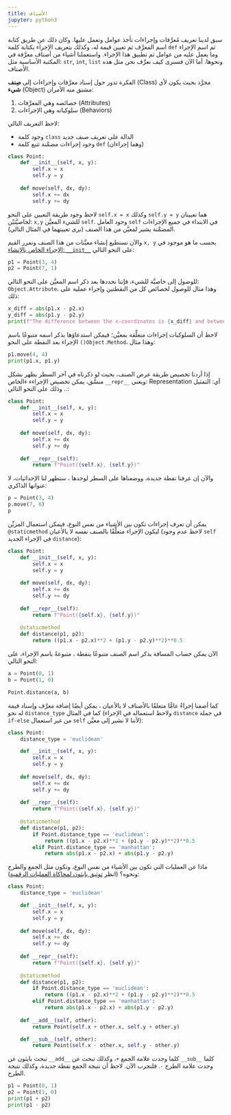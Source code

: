 ```yaml
---
title: الأصناف
jupyter: python3
---
```


سبق لدينا تعريف مُعرَّفات وإجراءات تأخذ عوامل وتعمل عليها. وكان ذلك عن طريق كتابة اسم المعرَّف ثم تعيين قيمة له، وكذلك بتعريف الإجراء بكتابة كلمة `def` ثم اسم الإجراء وما يعمل عليه من عوامل ثم تطبيق هذا الإجراء. واستعملنا أشياء من أصناف معرَّفة في المكتبة الأساسية مثل: `str`, `int`, `list` ونحوها. أما الآن فسنرى كيف نعرِّف نحن مثل هذه الأصناف.

الفكرة تدور حول إسناد معرَّفات وإجراءات إلى **صِنف** (Class) مجرَّد بحيث يكون لأي **شيء** (Object) مشتق منه الأمران:

1. خصائصه وهي المعرَّفات (Attributes)
2. سلوكياته وهي الإجراءات (Behaviors)

لاحظ التعريف التالي:

- وجود كلمة `class` الدالة على تعريف صنف جديد
- وجود إجراءات مضمَّنة تتبع كلمة `def` (وهما إجراءان)

```python
class Point:
    def __init__(self, x, y):
        self.x = x
        self.y = y
    
    def move(self, dx, dy):
        self.x += dx
        self.y += dy
```

لاحظ وجود طريقة التعيين على النحو `self.x = x` وكذلك `self.y = y` هما تعيينان لخاصيَّتيْن: `x,y` للشيء المعيَّن `self`. وجود العامل `self` في الابتداء في جميع الإجراءات المضمَّنة يشير لمعيَّن من هذا الصنف (نرى تعيينهما في المثال التالي).

والآن نستطيع إنشاء معيَّنات من هذا الصنف ونمرر القيم `x, y` بحسب ما هو موجود في [الإجراء الخاص بالإنشاء: `__init__`](https://docs.python.org/3/reference/datamodel.html#object.__init__) على النحو التالي:

```python
p1 = Point(3, 4)
p2 = Point(7, 1)
```

للوصول إلى خاصيَّة للشيء، فإننا نحددها بعد ذكر اسم المعيَّن على النحو التالي: `Object.Attribute`، وهذا مثال للوصول لخصائص كل من النقطتين وإجراء عملية على ذلك:

```python
x_diff = abs(p1.x - p2.x)
y_diff = abs(p1.y - p2.y)
print(f"The difference between the x-coordinates is {x_diff} and between the y-coordinates is {y_diff}.")
```

لاحظ أن السلوكيات إجراءات متعلِّقة بمعيَّن؛ فيمكن استدعاؤها بذكر اسمه متبوعًا باسم الإجراء بعد النقطة على النحو `()Object.Method`، وهذا مثال:

```python
p1.move(4, 4)
print(p1.x, p1.y)
```

إذا أردنا تخصيص طريقة عرض الصنف، بحيث لو ذكرناه في آخر السطر يظهر بشكل منسَّق، يمكن تخصيص الإجراءء ءالخاص `__repr__` ويعني: Representation أي: التمثيل .. وذلك على النحو التالي:

```python
class Point:
    def __init__(self, x, y):
        self.x = x
        self.y = y
    
    def move(self, dx, dy):
        self.x += dx
        self.y += dy
    
    def __repr__(self):
        return f"Point({self.x}, {self.y})"
```

والآن إن عرفنا نقطة جديدة، ووضعناها على السطر لوحدها ، ستظهر لنا الإحداثيات، لا عنوانها الذاكري:

```python
p = Point(3, 4)
p.move(7, 6)
p
```

يمكن أن نعرف إجراءات تكون بين الأشياء من نفس النوع، فيمكن استعمال المزيِّن `@staticmethod` ليكون الإجراء متعلِّقًا بالصنف نفسه لا بالأعيان (لاحظ عدم وجود `self` في الإجراء الجديد `distance`):

```python
class Point:
    def __init__(self, x, y):
        self.x = x
        self.y = y
    
    def move(self, dx, dy):
        self.x += dx
        self.y += dy
    
    def __repr__(self):
        return f"Point({self.x}, {self.y})"
				
    @staticmethod
    def distance(p1, p2):
        return ((p1.x - p2.x)**2 + (p1.y - p2.y)**2)**0.5
```

الآن يمكن حساب المسافة بذكر اسم الصنف متبوعًا بنقطة ، متبوعةً باسم الإجراء، على النحو التالي:

```python
a = Point(0, 1)
b = Point(1, 0)

Point.distance(a, b)
```

كما أضفنا إجراءً عامًّا متعلقًا بالأصناف لا بالأعيان ، يمكن أيضًا إضافة معرَّف وإسناد قيمة له نحو `distance_type` كما في المثال (ولاحظ استعماله في الإجراء `distance` في جملة `if-else` من غير استعمال `self` لأننا لا نشير إلى معيَّن):

```python
class Point:
    distance_type = 'euclidean'

    def __init__(self, x, y):
        self.x = x
        self.y = y
    
    def move(self, dx, dy):
        self.x += dx
        self.y += dy
    
    def __repr__(self):
        return f"Point({self.x}, {self.y})"
    
    @staticmethod
    def distance(p1, p2):
        if Point.distance_type == 'euclidean':
            return ((p1.x - p2.x)**2 + (p1.y - p2.y)**2)**0.5
        elif Point.distance_type == 'manhattan':
            return abs(p1.x - p2.x) + abs(p1.y - p2.y)
```

ماذا عن العمليات التي تكون بين الأشياء من نفس النوع، وتكون مثل الجمع والطرح ونحوه؟ (انظر [توثيق بايثون لمحاكاة العمليات الرقمية](https://docs.python.org/3/reference/datamodel.html#emulating-numeric-types)):

```python
class Point:
    distance_type = 'euclidean'

    def __init__(self, x, y):
        self.x = x
        self.y = y
    
    def move(self, dx, dy):
        self.x += dx
        self.y += dy
    
    def __repr__(self):
        return f"Point({self.x}, {self.y})"
    
    @staticmethod
    def distance(p1, p2):
        if Point.distance_type == 'euclidean':
            return ((p1.x - p2.x)**2 + (p1.y - p2.y)**2)**0.5
        elif Point.distance_type == 'manhattan':
            return abs(p1.x - p2.x) + abs(p1.y - p2.y)
    
    def __add__(self, other):
        return Point(self.x + other.x, self.y + other.y)

    def __sub__(self, other):
        return Point(self.x - other.x, self.y - other.y)
```

تبحث بايثون عن `__add__` كلما وجدت علامة الجمع `+`، وكذلك تبحث عن `__sub__` كلما وجدت علامة الطرح `-`. فلنجرب الآن. لاحظ أن نتيجة الجمع نقطة جديدة، وكذلك نتيجة الطرح.

```python
p1 = Point(0, 1)
p2 = Point(1, 0)
print(p1 + p2)
print(p1 - p2)
```

